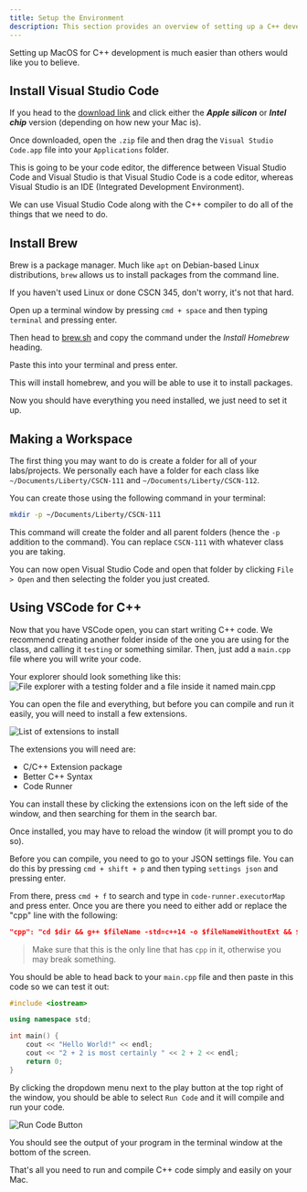 ```yaml
---
title: Setup the Environment
description: This section provides an overview of setting up a C++ development envrionment.
---
```


Setting up MacOS for C++ development is much easier than others would like you to believe.

## Install Visual Studio Code

If you head to the [download link](https://code.visualstudio.com/#alt-downloads) and click either the ***Apple silicon*** or ***Intel chip*** version (depending on how new your Mac is).

Once downloaded, open the `.zip` file and then drag the `Visual Studio Code.app` file into your `Applications` folder.

This is going to be your code editor, the difference between Visual Studio Code and Visual Studio is that Visual Studio Code is a code editor, whereas Visual Studio is an IDE (Integrated Development Environment).

We can use Visual Studio Code along with the C++ compiler to do all of the things that we need to do.

## Install Brew

Brew is a package manager. Much like `apt` on Debian-based Linux distributions, `brew` allows us to install packages from the command line.

If you haven't used Linux or done CSCN 345, don't worry, it's not that hard.

Open up a terminal window by pressing `cmd + space` and then typing `terminal` and pressing enter.

Then head to [brew.sh](https://brew.sh/) and copy the command under the *Install Homebrew* heading.

Paste this into your terminal and press enter.

This will install homebrew, and you will be able to use it to install packages.

Now you should have everything you need installed, we just need to set it up.

## Making a Workspace

The first thing you may want to do is create a folder for all of your labs/projects. We personally each have a folder for each class like `~/Documents/Liberty/CSCN-111` and `~/Documents/Liberty/CSCN-112`.

You can create those using the following command in your terminal:
```bash
mkdir -p ~/Documents/Liberty/CSCN-111
```
This command will create the folder and all parent folders (hence the `-p` addition to the command). You can replace `CSCN-111` with whatever class you are taking.

You can now open Visual Studio Code and open that folder by clicking `File > Open` and then selecting the folder you just created.

## Using VSCode for C++

Now that you have VSCode open, you can start writing C++ code. We recommend creating another folder inside of the one you are using for the class, and calling it `testing` or something similar. Then, just add a `main.cpp` file where you will write your code.

Your explorer should look something like this:
![File explorer with a testing folder and a file inside it named main.cpp](./file-explorer.png)

You can open the file and everything, but before you can compile and run it easily, you will need to install a few extensions.

![List of extensions to install](./extensions.png)

The extensions you will need are:
- C/C++ Extension package
- Better C++ Syntax
- Code Runner

You can install these by clicking the extensions icon on the left side of the window, and then searching for them in the search bar.

Once installed, you may have to reload the window (it will prompt you to do so).

Before you can compile, you need to go to your JSON settings file. You can do this by pressing `cmd + shift + p` and then typing `settings json` and pressing enter.

From there, press `cmd + f` to search and type in `code-runner.executorMap` and press enter. Once you are there you need to either add or replace the "cpp" line with the following:

```json
"cpp": "cd $dir && g++ $fileName -std=c++14 -o $fileNameWithoutExt && $dir$fileNameWithoutExt",
```

> Make sure that this is the only line that has `cpp` in it, otherwise you may break something.

You should be able to head back to your `main.cpp` file and then paste in this code so we can test it out:
```cpp
#include <iostream>

using namespace std;

int main() {
    cout << "Hello World!" << endl;
    cout << "2 + 2 is most certainly " << 2 + 2 << endl;
    return 0;
}
```

By clicking the dropdown menu next to the play button at the top right of the window, you should be able to select `Run Code` and it will compile and run your code.

![Run Code Button](./runcode.png)

You should see the output of your program in the terminal window at the bottom of the screen.

That's all you need to run and compile C++ code simply and easily on your Mac.
